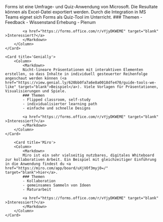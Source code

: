 
<Grid>
    <Card title='Forms' width='w-72'>
        <Column>
            <Markdown>
            Forms ist eine Umfrage- und Quiz-Anwendung von Microsoft. Die Resultate können als Excel-Datei exportiert werden. Durch die Integration in MS Teams eignet sich Forms als Quiz-Tool im Unterricht.
            ### Themen 
            - Feedback
            - Wissenstand Erhebung
            - Plenum

            <a href="https://forms.office.com/r/vYjyDKWEME" target="blank" >Interessiert?</a>
            </Markdown>
        </Column>
    </Card>

    <Card title='Genially'>
        <Column>
            <Markdown>
            Nicht-lineare Präsentationen mit interaktiven Elementen erstellen, so dass Inhalte in individuell gesteuerter Reihenfolge angeschaut werden können (<a href="https://view.genial.ly/620bb0fa7a6e8a0018dfe470/guide-tools-we-like" target="blank">Beispiel</a>). Viele Vorlagen für Präsentationen, Visualisierungen und Spiele. 
            ### Themen
            - Flipped classroom, self-study
            - individualisierter learning path
            - einfache und schnelle Designs

            <a href="https://forms.office.com/r/vYjyDKWEME" target="blank" >Interessiert?</a>
            </Markdown>
        </Column>
    </Card>
    
        <Card title='Miro'>
        <Column>
            <Markdown>
            Miro ist ein sehr vielseitig nutzbares, digitales Whiteboard zur kollaborativen Arbeit. Ein Beispiel mit gleichzeitiger Einführung in die Anwendung findest du <a href="https://miro.com/app/board/uXjVOf3myj0=/" target="blank">hier</a>. 
            ### Themen
            - Kollaboration
            - gemeinsames Sammeln von Ideen
            - Maturarbeit

            <a href="https://forms.office.com/r/vYjyDKWEME" target="blank" >Interessiert?</a>
            </Markdown>
        </Column>
    </Card>
</Grid>

